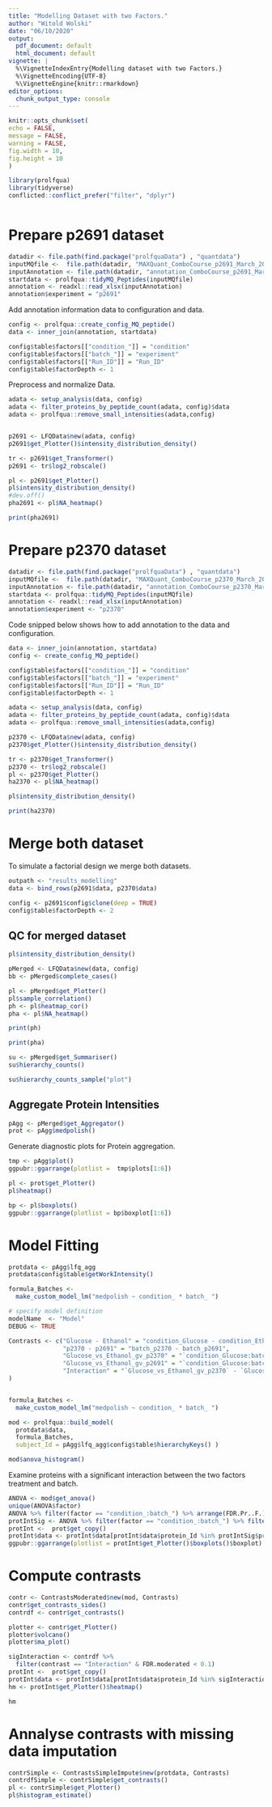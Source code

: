 ```yaml
---
title: "Modelling Dataset with two Factors."
author: "Witold Wolski"
date: "06/10/2020"
output:
  pdf_document: default
  html_document: default
vignette: |
  %\VignetteIndexEntry{Modelling dataset with two Factors.}  
  %\VignetteEncoding{UTF-8}   
  %\VignetteEngine{knitr::rmarkdown}
editor_options: 
  chunk_output_type: console
---
```


```r
knitr::opts_chunk$set(
echo = FALSE,
message = FALSE,
warning = FALSE,
fig.width = 10,
fig.height = 10
)
```



```r
library(prolfqua)
library(tidyverse)
conflicted::conflict_prefer("filter", "dplyr")



```

# Prepare p2691 dataset

```r
datadir <- file.path(find.package("prolfquaData") , "quantdata")
inputMQfile <-  file.path(datadir, "MAXQuant_ComboCourse_p2691_March_2018_WU183012.zip")
inputAnnotation <- file.path(datadir, "annotation_ComboCourse_p2691_March_2018_WU183012.xlsx")
startdata <- prolfqua::tidyMQ_Peptides(inputMQfile)
annotation <- readxl::read_xlsx(inputAnnotation)
annotation$experiment = "p2691"

```

Add annotation information data to configuration and data.

```r
config <- prolfqua::create_config_MQ_peptide()
data <- inner_join(annotation, startdata)

config$table$factors[["condition_"]] = "condition"
config$table$factors[["batch_"]] = "experiment"
config$table$factors[["Run_ID"]] = "Run_ID"
config$table$factorDepth <- 1
```

Preprocess and normalize Data.

```r
adata <- setup_analysis(data, config)
adata <- filter_proteins_by_peptide_count(adata, config)$data
adata <- prolfqua::remove_small_intensities(adata,config)


p2691 <- LFQData$new(adata, config)
p2691$get_Plotter()$intensity_distribution_density()

tr <- p2691$get_Transformer()
p2691 <- tr$log2_robscale()

pl <- p2691$get_Plotter()
pl$intensity_distribution_density()
#dev.off()
pha2691 <- pl$NA_heatmap()

```

```r
print(pha2691)
```


# Prepare p2370 dataset


```r
datadir <- file.path(find.package("prolfquaData") , "quantdata")
inputMQfile <-  file.path(datadir, "MAXQuant_ComboCourse_p2370_March_2017_WU183008.zip")
inputAnnotation <- file.path(datadir, "annotation_ComboCourse_p2370_March_2017_WU183008.xlsx")
startdata <- prolfqua::tidyMQ_Peptides(inputMQfile)
annotation <- readxl::read_xlsx(inputAnnotation)
annotation$experiment <- "p2370"
```

Code snipped below shows how to add annotation to the data and configuration.

```r
data <- inner_join(annotation, startdata)
config <- create_config_MQ_peptide()

config$table$factors[["condition_"]] = "condition"
config$table$factors[["batch_"]] = "experiment"
config$table$factors[["Run_ID"]] = "Run_ID"
config$table$factorDepth <- 1
```

```r
adata <- setup_analysis(data, config)
adata <- filter_proteins_by_peptide_count(adata, config)$data
adata <- prolfqua::remove_small_intensities(adata,config)

p2370 <- LFQData$new(adata, config)
p2370$get_Plotter()$intensity_distribution_density()

tr <- p2370$get_Transformer()
p2370 <- tr$log2_robscale()
pl <- p2370$get_Plotter()
ha2370 <- pl$NA_heatmap()
```

```r
pl$intensity_distribution_density()
```

```r
print(ha2370)
```


# Merge both dataset

To simulate a factorial design we merge both datasets.

```r
outpath <- "results_modelling"
data <- bind_rows(p2691$data, p2370$data)

config <- p2691$config$clone(deep = TRUE)
config$table$factorDepth <- 2

```

## QC for merged dataset 

```r
pl$intensity_distribution_density()
```


```r
pMerged <- LFQData$new(data, config)
bb <- pMerged$complete_cases()
```

```r
pl <- pMerged$get_Plotter()
pl$sample_correlation()
ph <- pl$heatmap_cor()
pha <- pl$NA_heatmap()

```


```r
print(ph)
```


```r
print(pha)
```


```r
su <- pMerged$get_Summariser()
su$hierarchy_counts()

```



```r
su$hierarchy_counts_sample("plot")
```


##  Aggregate Protein Intensities

```r
pAgg <- pMerged$get_Aggregator()
prot <- pAgg$medpolish()
```

Generate diagnostic plots for Protein aggregation.

```r
tmp <- pAgg$plot()
ggpubr::ggarrange(plotlist =  tmp$plots[1:6])

```

```r
pl <- prot$get_Plotter()
pl$heatmap()
```

```r
bp <- pl$boxplots()
ggpubr::ggarrange(plotlist = bp$boxplot[1:6])
```

# Model Fitting

```r
protdata <- pAgg$lfq_agg
protdata$config$table$getWorkIntensity()

formula_Batches <-
  make_custom_model_lm("medpolish ~ condition_ * batch_ ")

# specify model definition
modelName  <- "Model"
DEBUG <- TRUE

Contrasts <- c("Glucose - Ethanol" = "condition_Glucose - condition_Ethanol",
               "p2370 - p2691" = "batch_p2370 - batch_p2691",
               "Glucose_vs_Ethanol_gv_p2370" = "`condition_Glucose:batch_p2370` - `condition_Ethanol:batch_p2370`",
               "Glucose_vs_Ethanol_gv_p2691" = "`condition_Glucose:batch_p2691` - `condition_Ethanol:batch_p2691`",
               "Interaction" = "`Glucose_vs_Ethanol_gv_p2370` - `Glucose_vs_Ethanol_gv_p2691`"
)



```



```r


formula_Batches <-
  make_custom_model_lm("medpolish ~ condition_ * batch_ ")

mod <- prolfqua::build_model(
  protdata$data,
  formula_Batches,
  subject_Id = pAgg$lfq_agg$config$table$hierarchyKeys() )

```



```r
mod$anova_histogram()
```

Examine proteins with a significant interaction between the two factors treatment and batch.

```r
ANOVA <- mod$get_anova()
unique(ANOVA$factor)
ANOVA %>% filter(factor == "condition_:batch_") %>% arrange(FDR.Pr..F.) %>% head(5)
protIntSig <- ANOVA %>% filter(factor == "condition_:batch_") %>% filter(FDR.Pr..F. < 0.05)
protInt <-  prot$get_copy()
protInt$data <- protInt$data[protInt$data$protein_Id %in% protIntSig$protein_Id,]
ggpubr::ggarrange(plotlist = protInt$get_Plotter()$boxplots()$boxplot)

```

# Compute contrasts

```r
contr <- ContrastsModerated$new(mod, Contrasts)
contr$get_contrasts_sides()
contrdf <- contr$get_contrasts()
```

```r
plotter <- contr$get_Plotter()
plotter$volcano()
plotter$ma_plot()

```


```r
sigInteraction <- contrdf %>% 
  filter(contrast == "Interaction" & FDR.moderated < 0.1)
protInt <-  prot$get_copy()
protInt$data <- protInt$data[protInt$data$protein_Id %in% sigInteraction$protein_Id,]
hm <- protInt$get_Plotter()$heatmap()

```

```r
hm
```


# Annalyse contrasts with missing data imputation

```r
contrSimple <- ContrastsSimpleImpute$new(protdata, Contrasts)
contrdfSimple <- contrSimple$get_contrasts()
pl <- contrSimple$get_Plotter()
pl$histogram_estimate()

```


